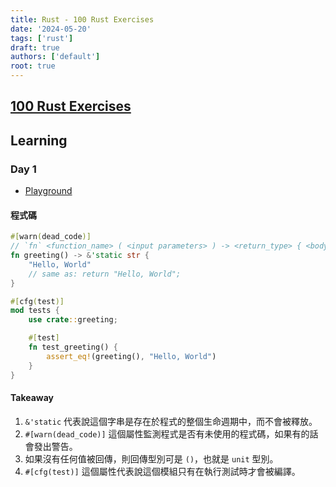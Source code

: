 ```yaml
---
title: Rust - 100 Rust Exercises
date: '2024-05-20'
tags: ['rust']
draft: true
authors: ['default']
root: true
---
```


## [100 Rust Exercises](https://rust-exercises.com/01_intro/00_welcome)

## Learning

### Day 1

- [Playground](https://play.rust-lang.org/?version=stable&mode=debug&edition=2021&gist=8a34855c07813667f7c95c5e9ac848c1)

#### 程式碼

```rust
#[warn(dead_code)]
// `fn` <function_name> ( <input parameters> ) -> <return_type> { <body> }
fn greeting() -> &'static str {
    "Hello, World"
    // same as: return "Hello, World";
}

#[cfg(test)]
mod tests {
    use crate::greeting;

    #[test]
    fn test_greeting() {
        assert_eq!(greeting(), "Hello, World")
    }
}
```

#### Takeaway

1. `&'static` 代表說這個字串是存在於程式的整個生命週期中，而不會被釋放。
2. `#[warn(dead_code)]` 這個屬性監測程式是否有未使用的程式碼，如果有的話會發出警告。
3. 如果沒有任何值被回傳，則回傳型別可是 `()`，也就是 `unit` 型別。
4. `#[cfg(test)]` 這個屬性代表說這個模組只有在執行測試時才會被編譯。
